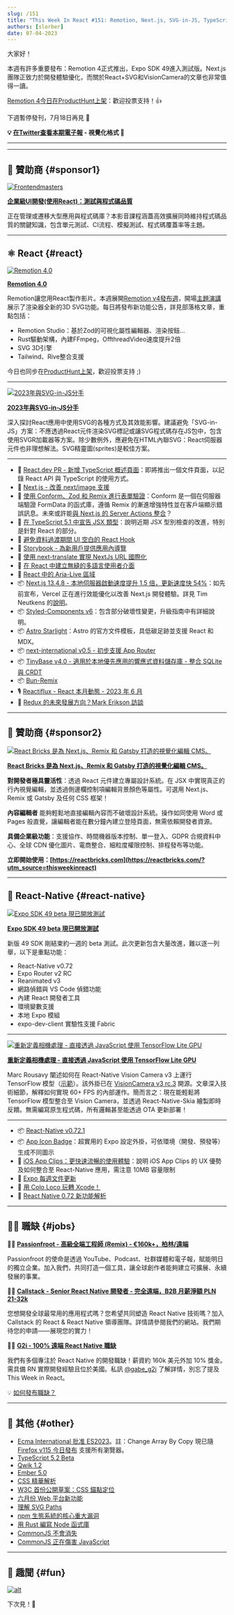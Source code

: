 ```yaml
---
slug: /151
title: "This Week In React #151: Remotion, Next.js, SVG-in-JS, TypeScript, Expo, VisionCamera, Conform, TinyBase, i18n, App Clips, ES2023, CommonJS..."
authors: [slorber]
date: 07-04-2023
---
```


大家好！

本週有許多重要發布：Remotion 4正式推出，Expo SDK 49進入測試版。Next.js團隊正致力於開發體驗優化，而關於React+SVG和VisionCamera的文章也非常值得一讀。

[Remotion 4今日在ProductHunt上架](https://www.producthunt.com/posts/remotion-4-0)：歡迎投票支持！👍

下週暫停發刊，7月18日再見 👋

<!-- truncate -->

**💡 [在Twitter查看本期電子報](https://slo.im/thread) - 視覺化格式 🎨**

---


<Support />

---

## 💸 贊助商 {#sponsor1}

[![Frontendmasters](/emails/issues/151/frontendmasters.png)](https://frontendmasters.com/courses/enterprise-ui-dev/?utm_source=email&utm_medium=thisweekinreact&utm_content=uidev)

**[企業級UI開發(使用React)：測試與程式碼品質](https://frontendmasters.com/courses/enterprise-ui-dev/?utm_source=email&utm_medium=thisweekinreact&utm_content=uidev)**

正在管理或遷移大型應用與程式碼庫？本影音課程涵蓋高效擴展同時維持程式碼品質的關鍵知識，包含單元測試、CI流程、模擬測試、程式碼覆蓋率等主題。

---

## ⚛️ React {#react}

[![Remotion 4.0](/emails/issues/151/remotion4.jpg)](https://www.remotion.dev/blog/4-0)

**[Remotion 4.0](https://www.remotion.dev/blog/4-0)**

Remotion讓您用React製作影片。本週展開[Remotion v4發布週](https://www.remotion.dev/4)，開場[主題演講](https://www.youtube.com/watch?v=S3C9wlPNhkQ)展示了渲染器全新的3D SVG功能。每日將發布新功能公告，詳見部落格文章，重點包括：

- Remotion Studio：基於Zod的可視化屬性編輯器、渲染按鈕...
- Rust驅動架構，內建FFmpeg，OffthreadVideo速度提升2倍
- SVG 3D引擎
- Tailwind、Rive整合支援

今日也同步在[ProductHunt上架](https://www.producthunt.com/posts/remotion-4-0)，歡迎投票支持 ;)

---

[![2023年與SVG-in-JS分手](/emails/issues/151/svginjs.jpg)](https://kurtextrem.de/posts/svg-in-js)

**[2023年與SVG-in-JS分手](https://kurtextrem.de/posts/svg-in-js)**

深入探討React應用中使用SVG的各種方式及其效能影響。建議避免「SVG-in-JS」方案：不應透過React元件渲染SVG標記或讓SVG程式碼存在JS包中，包含使用SVGR加載器等方案。除少數例外，應避免在HTML內聯SVG：React伺服器元件也非理想解法。SVG精靈圖(sprites)是較佳方案。

---

- 👀 [React.dev PR - 新增 TypeScript 概述頁面](https://github.com/reactjs/react.dev/pull/6120)：即將推出一個文件頁面，以記錄 React API 與 TypeScript 的使用方式。
- 👀 [Next.js - 改善 next/image 支援](https://twitter.com/leeerob/status/1674250190432116736)
- 📜 [使用 Conform、Zod 和 Remix 進行表單驗證](https://www.jacobparis.com/content/remix-conform)：Conform 是一個在伺服器端驗證 FormData 的函式庫，遵循 Remix 的漸進增強特性並在客戶端顯示錯誤訊息。未來或許能[與 Next.js 的 Server Actions 整合](https://twitter.com/sebastienlorber/status/1676210400256204800)？
- 📜 [在 TypeScript 5.1 中宣告 JSX 類型](https://blog.logrocket.com/declaring-jsx-types-typescript-5-1/)：說明近期 JSX 型別檢查的改進，特別是針對 React 的部分。
- 📜 [避免資料過渡期間 UI 空白的 React Hook](https://www.jameskerr.blog/posts/use-data-transition/)
- 📜 [Storybook - 為新用戶提供應用內導覽](https://storybook.js.org/blog/in-app-tour-for-new-users/)
- 📜 [使用 next-translate 實現 NextJs URL 國際化](https://dev.to/martinratinaud/internationalize-nextjs-urls-with-next-translate-49d8)
- 📜 [在 React 中建立無縫的多語言使用者介面](https://www.honeybadger.io/blog/creating-multi-language-user-interface-with-react/)
- 📜 [React 中的 Aria-Live 區域](https://dev.to/abbeyperini/live-regions-in-react-4dmd)
- 📦 [Next.js 13.4.8 - 本地伺服器啟動速度提升 1.5 倍，更新速度快 54%](https://twitter.com/nextjs/status/1675929873720680459)：如先前宣布，Vercel 正在進行效能優化以改善 Next.js 開發體驗。詳見 Tim Neutkens 的[說明](https://github.com/vercel/next.js/issues/48748#issuecomment-1614456247)。
- 📦 [Styled-Components v6](https://github.com/styled-components/styled-components/releases/tag/v6.0.0)：包含部分破壞性變更，升級指南中有詳細說明。
- 📦 [Astro Starlight](https://starlight.astro.build/)：Astro 的官方文件模板，具低碳足跡並支援 React 和 MDX。
- 📦 [next-international v0.5 - 初步支援 App Router](https://twitter.com/tomlienard/status/1675512683007705090)
- 📦 [TinyBase v4.0 - 適用於本地優先應用的響應式資料儲存庫 - 整合 SQLite 與 CRDT](https://twitter.com/tinybasejs/status/1674826869169070080)
- 📦 [Bun-Remix](https://github.com/jacob-ebey/bun-remix)
- 🎙️ [Reactiflux - React 本月動態 - 2023 年 6 月](https://podcasters.spotify.com/pod/show/reactiflux/episodes/This-Month-in-React--June-2023-e26dgii)
- 🎥 [Redux 的未來發展方向？Mark Erikson 訪談](https://www.youtube.com/watch?v=n5FK8_EXcbs)

<SubscribeFormEmbed placement="middle" />

---

## 💸 贊助商 {#sponsor2}

[![React Bricks 是為 Next.js、Remix 和 Gatsby 打造的視覺化編輯 CMS。](/emails/issues/148/reactbricks.png)](https://reactbricks.com/?utm_source=thisweekinreact)

**[React Bricks 是為 Next.js、Remix 和 Gatsby 打造的視覺化編輯 CMS。](https://reactbricks.com/?utm_source=thisweekinreact)**

**對開發者極具靈活性**：透過 React 元件建立專屬設計系統。在 JSX 中實現真正的行內視覺編輯，並透過側邊欄控制項編輯背景顏色等屬性。可選用 Next.js、Remix 或 Gatsby 及任何 CSS 框架！

**內容編輯者** 能夠輕鬆地直接編輯內容而不破壞設計系統。操作如同使用 Word 或 Pages 般直覺，讓編輯者能在數分鐘內建立登陸頁面，無需依賴開發者資源。

**具備企業級功能**：支援協作、時間機器版本控制、單一登入、GDPR 合規資料中心、全球 CDN 優化圖片、電商整合、細粒度權限控制、排程發布等功能。

**立即開始使用：[https://reactbricks.com](https://reactbricks.com/?utm_source=thisweekinreact)**

---

## 📱 React-Native {#react-native}

[![Expo SDK 49 beta 現已開放測試](/emails/issues/151/expo49beta.jpg)](https://blog.expo.dev/expo-sdk-49-beta-is-now-available-6373e78f8624)

**[Expo SDK 49 beta 現已開放測試](https://blog.expo.dev/expo-sdk-49-beta-is-now-available-6373e78f8624)**

新版 49 SDK 剛結束約一週的 beta 測試。此次更新包含大量改進，難以逐一列舉，以下是重點功能：

- React-Native v0.72
- Expo Router v2 RC
- Reanimated v3
- 網路偵錯與 VS Code 偵錯功能
- 內建 React 開發者工具
- 環境變數支援
- 本地 Expo 模組
- expo-dev-client 實驗性支援 Fabric

---

[![重新定義相機處理 - 直接透過 JavaScript 使用 TensorFlow Lite GPU](/emails/issues/151/visioncamera.jpg)](https://mrousavy.com/blog/Reinventing-Camera-Processing)

**[重新定義相機處理 - 直接透過 JavaScript 使用 TensorFlow Lite GPU](https://mrousavy.com/blog/Reinventing-Camera-Processing)**

Marc Rousavy 闡述如何在 React-Native Vision Camera v3 上運行 TensorFlow 模型（[示範](https://twitter.com/mrousavy/status/1674791891823648770)）。該外掛已在 [VisionCamera v3 rc.3](https://twitter.com/mrousavy/status/1675883155822202880) 開源。文章深入技術細節，解釋如何實現 60+ FPS 的內部運作。簡而言之：現在能輕鬆將 TensorFlow 模型整合至 Vision Camera，並透過 React-Native-Skia 繪製即時反饋。無需編寫原生程式碼，所有邏輯甚至能透過 OTA 更新部署！

---

- 📦 [React-Native v0.72.1](https://github.com/facebook/react-native/releases/tag/v0.72.1)
- 📦 [App Icon Badge](https://github.com/obytes/app-icon-badge)：超實用的 Expo 設定外掛，可依環境（開發、預發等）生成不同圖示
- 📜 [iOS App Clips：更快速流暢的使用體驗](https://www.bam.tech/en/article/app-clips-ios-experience-utilisateur)：說明 iOS App Clips 的 UX 優勢及如何整合至 React-Native 應用，需注意 10MB 容量限制
- 🧵 [Expo 每週文件更新](https://twitter.com/amanhimself/status/1675794149424115714)
- 🎥 [用 Colo Loco 玩轉 Xcode！](https://www.youtube.com/watch?v=ucEBfIZOap8)
- 🎥 [React Native 0.72 新功能解析](https://www.youtube.com/watch?v=XNeoSaacyX4)

---

## 🧑‍💻 職缺 {#jobs}

🧑‍💼 [**Passionfroot - 高級全端工程師 (Remix) - €160k+，柏林/遠端**](https://passionfroot.recruitee.com/o/senior-fullstack-engineer)

Passionfroot 的使命是透過 YouTube、Podcast、社群媒體和電子報，賦能明日的獨立企業。加入我們，共同打造一個工具，讓全球創作者能夠建立可擴展、永續發展的事業。

🧑‍💼 [**Callstack - Senior React Native 開發者 - 完全遠端，B2B 月薪淨額 PLN 21-32k**](https://www.callstack.com/senior-react-native-developer)

您想開發全球最常用的應用程式嗎？您希望共同塑造 React Native 技術嗎？加入 Callstack 的 React & React Native 領導團隊。詳情請參閱我們的網站。我們期待您的申請——展現您的實力！

🧑‍💼 [**G2i - 100% 遠端 React Native 職缺**](https://twitter.com/gabe_g2i/status/1563204813881425926?s=20&t=ArRLC77BpRwXXCdx8fnUqw)

我們有多個專注於 React Native 的開發職缺！薪資約 160k 美元外加 10% 獎金。需具備 RN 實際開發經驗且位於美國。私訊 [@gabe_g2i](https://twitter.com/gabe_g2i) 了解詳情，別忘了提及 This Week in React。

💡 [如何發布職缺？](https://thisweekinreact.com/sponsor)

---

## 🔀 其他 {#other}

- [Ecma International 批准 ES2023](https://www.ecma-international.org/news/ecma-international-approves-new-standards-at-the-125th-general-assembly-27-june-2023/)。註：Change Array By Copy 現已隨 [Firefox v115 今日發布](https://twitter.com/sebastienlorber/status/1676139862745923585) 支援所有瀏覽器。
- [TypeScript 5.2 Beta](https://devblogs.microsoft.com/typescript/announcing-typescript-5-2-beta/)
- [Qwik 1.2](https://www.builder.io/blog/qwik-1-2-performance-autopilot)
- [Ember 5.0](https://blog.emberjs.com/ember-5-0-released/)
- [CSS 精華解析](https://www.builder.io/blog/css-the-good-parts)
- [W3C 首份公開草案：CSS 錨點定位](https://twitter.com/sebastienlorber/status/1675900466553659396)
- [六月份 Web 平台新功能](https://web.dev/web-platform-06-2023/)
- [理解 SVG Paths](https://www.nan.fyi/svg-paths)
- [npm 生態系統的核心重大漏洞](https://blog.vlt.sh/blog/the-massive-hole-in-the-npm-ecosystem)
- [用 Rust 編寫 Node 函式庫](https://blog.metlo.com/writing-a-node-library-in-rust/)
- [CommonJS 不會消失](https://bun.sh/blog/commonjs-is-not-going-away)
- [CommonJS 正在傷害 JavaScript](https://deno.com/blog/commonjs-is-hurting-javascript)

---

## 🤭 趣聞 {#fun}

[![alt](/emails/issues/151/meme.jpg)](https://twitter.com/localhost_5173/status/1675142562473185281)

下次見！👋